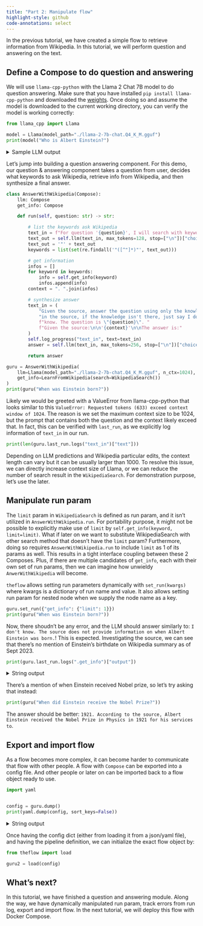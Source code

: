 ```yaml
---
title: "Part 2: Manipulate flow"
highlight-style: github
code-annotations: select
---
```


In the previous tutorial, we have created a simple flow to retrieve information
from Wikipedia. In this tutorial, we will perform question and answering on the
text.

## Define a Compose to do question and answering

We will use `llama-cpp-python` with the Llama 2 Chat 7B model to do question
answering. Make sure that you have installed `pip install llama-cpp-python` and
downloaded the
[weights](https://huggingface.co/TheBloke/Llama-2-7b-Chat-GGUF/blob/main/llama-2-7b-chat.Q4_K_M.gguf).
Once doing so and assume the model is downloaded to the current working
directory, you can verify the model is working correctly:

```python
from llama_cpp import Llama

model = Llama(model_path="./llama-2-7b-chat.Q4_K_M.gguf")
print(model("Who is Albert Einstein?")
```

<details>
  <summary>Sample LLM output</summary>
  ```python
  {
    "id": "cmpl-35e9becf-d723-4a2f-acfe-8a6b838c4eb9",
    "object": "text_completion",
    "created": 1695513496,
    "model": "/home/john/llama.cpp/models/llama-2-7b-chat.Q4_K_M.gguf",
    "choices": [
      {
        "text": "?\nEinstein is one of the most well-known scientists...",
        "index": 0,
        "logprobs": null,
        "finish_reason": "length"
      }
    ],
    "usage": {
      "prompt_tokens": 6,
      "completion_tokens": 128,
      "total_tokens": 134
    }
  }
  ```
</details>

Let's jump into building a question answering component. For this demo, our
question & answering component takes a question from user, decides what keywords
to ask Wikipedia, retrieve info from Wikipedia, and then synthesize a final
answer.

```python
class AnswerWithWikipedia(Compose):
    llm: Compose
    get_info: Compose

    def run(self, question: str) -> str:

        # list the keywords ask Wikipedia
        text_in = f"For question '{question}', I will search with keyword \""
        text_out = self.llm(text_in, max_tokens=128, stop=["\n"])["choices"][0]["text"]
        text_out = '"' + text_out
        keywords = list(set(re.findall('"([^"]*)"', text_out)))

        # get information
        infos = []
        for keyword in keywords:
            info = self.get_info(keyword)
            infos.append(info)
        context = ". ".join(infos)

        # synthesize answer
        text_in = (
            "Given the source, answer the question using only the knowledge "
            "in the source, if the knowledge isn't there, just say I don't "
            f"know. The question is \"{question}\". "
            f"Given the source:\n\n'{context}'\n\nThe answer is:"
        )
        self.log_progress("text_in", text=text_in)
        answer = self.llm(text_in, max_tokens=256, stop=["\n"])["choices"][0]["text"]

        return answer

guru = AnswerWithWikipedia(
    llm=Llama(model_path="./llama-2-7b-chat.Q4_K_M.gguf", n_ctx=1024),
    get_info=LearnFromWikipedia(search=WikipediaSearch())
)
print(guru("When was Einstein born?"))
```

Likely we would be greeted with a ValueError from llama-cpp-python that looks
similar to this `ValueError: Requested tokens (633) exceed context window of
1024`. The reason is we set the maximum context size to be 1024, but the prompt
that contains both the question and the context likely exceed that. In fact,
this can be verified with `last_run`, as we explicitly log information of
`text_in` in our run.

```python
print(len(guru.last_run.logs("text_in")["text"]))
```

Depending on LLM predictions and Wikipedia particular edits, the context length
can vary but it can be usually larger than 1000. To resolve this issue, we can
directly increase context size of Llama, or we can reduce the number of search
result in the `WikipediaSearch`. For demonstration purpose, let's use the later.

## Manipulate run param

The `limit` param in `WikipediaSearch` is defined as run param, and it isn't
utilized in `AnswerWithWikipedia.run`. For portability purpose, it might not be
possible to explicitly make use of `limit` by `self.get_info(keyword,
limit=limit)`. What if later on we want to substitute WikipediaSearch with other
search method that doesn't have the `limit` param? Furthermore, doing so
requires `AnswerWithWikipedia.run` to include `limit` as 1 of its params as
well. This results in a tight interface coupling between these 2 Composes. Plus,
if there are multiple candidates of `get_info`, each with their own set of run
params, then we can imagine how unwieldy `AnwerWithWikipedia` will become.

`theflow` allows setting run parameters dynamically with `set_run(kwargs)` where
kwargs is a dictionary of run name and value. It also allows setting run param
for nested node when we supply the node name as a key.

```python
guru.set_run({"get_info": {"limit": 1}})
print(guru("When was Einstein born?"))
```

Now, there shoudn't be any error, and the LLM should answer similarly to: `I
don't know. The source does not provide information on when Albert Einstein was
born.`! This is expected. Investigating the source, we can see that there's no
mention of Einstein's birthdate on Wikipedia summary as of Sept 2023.

```python
print(guru.last_run.logs(".get_info")["output"])
```

<details>
<summary>String output</summary>
::: {.border}
  Albert Einstein was a German-born theoretical physicist, widely held to be one of the greatest and most influential scientists of all time. Best known for developing the theory of relativity, he also made important contributions to quantum mechanics, and was thus a central figure in the revolutionary reshaping of the scientific understanding of nature that modern physics accomplished in the first decades of the twentieth century. His mass–energy equivalence formula E = mc2, which arises from relativity theory, has been called "the world\'s most famous equation". He received the 1921 Nobel Prize in Physics "for his services to theoretical physics, and especially for his discovery of the law of the photoelectric effect", a pivotal step in the development of quantum theory. His work is also known for its influence on the philosophy of science. In a 1999 poll of 130 leading physicists worldwide by the British journal Physics World, Einstein was ranked the greatest physicist of all time. His intellectual achievements and originality have made Einstein synonymous with genius.. The Einstein family is the family of physicist Albert Einstein (1879–1955). Einstein\'s great-great-great-great-grandfather, Jakob Weil, was his oldest recorded relative, born in the late 17th century, and the family continues to this day. Albert Einstein\'s great-great-grandfather, Löb Moses Sontheimer (1745–1831), was also the grandfather of the tenor Heinrich Sontheim (1820–1912) of Stuttgart.
:::
</details>

There's a mention of when Einstein received Nobel prize, so let's try asking
that instead:

```python
print(guru("When did Einstein receive the Nobel Prize?"))
```

The answer should be better: ` 1921. According to the source, Albert Einstein
received the Nobel Prize in Physics in 1921 for his services to`.

## Export and import flow

As a flow becomes more complex, it can become harder to communicate that flow
with other people. A flow with `Compose` can be exported into a config file. And
other people or later on can be imported back to a flow object ready to use.

```python
import yaml


config = guru.dump()
print(yaml.dump(config, sort_keys=False))
```

<details>
  <summary>String output</summary>
```
Cannot serialize <llama_cpp.llama.Llama object at 0x7f15b75d8dc0>. Consider implementing __persist_flow__
type: __main__.AnswerWithWikipedia
params: {}
nodes:
  get_info:
    type: __main__.LearnFromWikipedia
    params: {}
    nodes:
      retrieve:
        type: __main__.RetrieveArticle
        params:
          full_text: false
        nodes: {}
      search:
        type: __main__.WikipediaSearch
        params: {}
        nodes: {}
  llm:
    type: theflow.base.ComposeProxy
    params: {}
    nodes: {}
```
</details>

Once having the config dict (either from loading it from a json/yaml file), and
having the pipeline definition, we can initialize the exact flow object by:

```python
from theflow import load

guru2 = load(config)
```

## What's next?

In this tutorial, we have finished a question and answering module. Along the
way, we have dynamically manipulated run param, track errors from run log,
export and import flow. In the next tutorial, we will deploy this flow with
Docker Compose.
